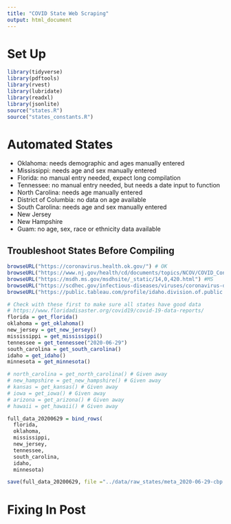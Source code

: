 ```yaml
---
title: "COVID State Web Scraping"
output: html_document
---
```


# Set Up

```r
library(tidyverse)
library(pdftools)
library(rvest)
library(lubridate)
library(readxl)
library(jsonlite)
source("states.R")
source("states_constants.R")
```

# Automated States

- Oklahoma: needs demographic and ages manually entered
- Mississippi: needs age and sex manually entered
- Florida: no manual entry needed, expect long compilation
- Tennessee: no manual entry needed, but needs a date input to function
- North Carolina: needs age manually entered
- District of Columbia: no data on age available
- South Carolina: needs age and sex manually entered
- New Jersey
- New Hampshire
- Guam: no age, sex, race or ethnicity data available

## Troubleshoot States Before Compiling

```r
browseURL("https://coronavirus.health.ok.gov/") # OK
browseURL("https://www.nj.gov/health/cd/documents/topics/NCOV/COVID_Confirmed_Case_Summary.pdf") # NJ
browseURL("https://msdh.ms.gov/msdhsite/_static/14,0,420.html") #MS
browseURL("https://scdhec.gov/infectious-diseases/viruses/coronavirus-disease-2019-covid-19/sc-testing-data-projections-covid-19") # SC
browseURL("https://public.tableau.com/profile/idaho.division.of.public.health#!/vizhome/DPHIdahoCOVID-19Dashboard_V2/Story1") # ID
```


```r
# Check with these first to make sure all states have good data
# https://www.floridadisaster.org/covid19/covid-19-data-reports/
florida = get_florida()
oklahoma = get_oklahoma()
new_jersey = get_new_jersey()
mississippi = get_mississippi()
tennessee = get_tennessee("2020-06-29")
south_carolina = get_south_carolina()
idaho = get_idaho()
minnesota = get_minnesota()

# north_carolina = get_north_carolina() # Given away
# new_hampshire = get_new_hampshire() # Given away
# kansas = get_kansas() # Given away
# iowa = get_iowa() # Given away
# arizona = get_arizona() # Given away
# hawaii = get_hawaii() # Given away
```

```r
full_data_20200629 = bind_rows(
  florida,
  oklahoma,
  mississippi,
  new_jersey,
  tennessee,
  south_carolina,
  idaho,
  minnesota)
```

```r
save(full_data_20200629, file ="../data/raw_states/meta_2020-06-29-cbp.rda")
```

# Fixing In Post

```r

```


